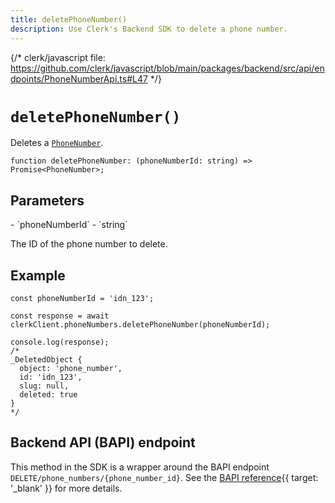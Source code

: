 ```yaml
---
title: deletePhoneNumber()
description: Use Clerk's Backend SDK to delete a phone number.
---
```


{/* clerk/javascript file: https://github.com/clerk/javascript/blob/main/packages/backend/src/api/endpoints/PhoneNumberApi.ts#L47 */}

# `deletePhoneNumber()`

Deletes a [`PhoneNumber`](/docs/references/javascript/phone-number).

```tsx {{ prettier: false }}
function deletePhoneNumber: (phoneNumberId: string) => Promise<PhoneNumber>;
```

## Parameters

<Properties>
  - `phoneNumberId`
  - `string`

  The ID of the phone number to delete.
</Properties>

## Example

```tsx {{ prettier: false }}
const phoneNumberId = 'idn_123';

const response = await clerkClient.phoneNumbers.deletePhoneNumber(phoneNumberId);

console.log(response);
/*
_DeletedObject {
  object: 'phone_number',
  id: 'idn_123',
  slug: null,
  deleted: true
}
*/
```

## Backend API (BAPI) endpoint

This method in the SDK is a wrapper around the BAPI endpoint `DELETE/phone_numbers/{phone_number_id}`. See the [BAPI reference](/docs/reference/backend-api/tag/Phone-Numbers#operation/DeletePhoneNumber){{ target: '_blank' }} for more details.
